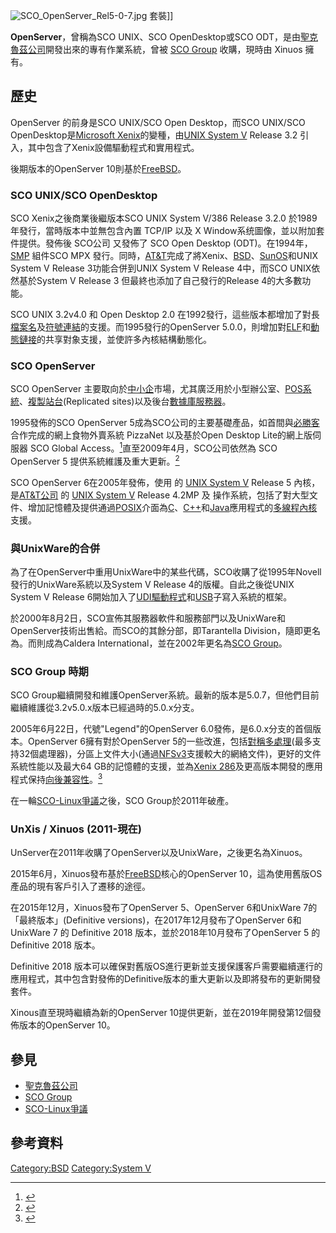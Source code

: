 {{noteTA|G1=IT}} 

{{Infobox OS
| name                   = OpenServer
| logo                   = OpenServer logo.svg
| screenshot             = 
| caption                = 
| developer              = [[聖克魯茲作業|SCO]], {{tsl|en|Caldera Systems}}, {{tsl|en|Caldera International}}, [[SCO_Group|The SCO Group]], {{tsl|en|Xinuos}}
| family                 = [[UNIX_System_V|UNIX System V]], [[BSD|BSD]]
| working_state          = 活躍
| source_model           = [[閉源|閉源]]
| released               = {{Start date and age|1989}}
| latest_release_version = 10.0
| latest_release_date    = {{Start date and age|2015}}
| latest_preview_version = 
| latest_preview_date    = 
| frequently_updated     = 
| marketing_target       = 
| language               = 
| prog_language          =
| updatemodel            = 
| package_manager        = 
| supported_platforms    = OpenServer 10之前：[[IA-32|IA-32]]
OpenServer 10或之後：[[x86-64|x86-64]]
| kernel_type            = [[整塊性核心|整塊性核心]]
| userland               = 
| ui                     = 
| license                = 專有
| preceded_by            = 
| succeeded_by           = 
| website                = http://www.xinuos.com/menu-products/openserver-10
}}

[[Image:SCO_OpenServer_Rel5-0-7.jpg|thumb]] 套裝]]

'''OpenServer'''，曾稱為SCO UNIX、SCO OpenDesktop或SCO ODT，是由[[聖克魯茲作業|聖克魯茲公司]]開發出來的專有作業系統，曾被 [[SCO_Group|SCO Group]] 收購，現時由 Xinuos 擁有。

== 歷史 ==
OpenServer 的前身是SCO UNIX/SCO Open Desktop，而SCO UNIX/SCO OpenDesktop是[[Xenix|Microsoft Xenix]]的變種，由[[UNIX_System_V|UNIX System V]] Release 3.2 引入，其中包含了Xenix設備驅動程式和實用程式。

後期版本的OpenServer 10則基於[[FreeBSD|FreeBSD]]。

=== SCO UNIX/SCO OpenDesktop ===

SCO Xenix之後商業後繼版本SCO UNIX System V/386 Release 3.2.0 於1989年發行，當時版本中並無包含內置 TCP/IP 以及 X Window系统圖像，並以附加套件提供。發佈後 SCO公司 又發佈了 SCO Open Desktop (ODT)。在1994年，[[對稱多處理|SMP]] 組件SCO MPX 發行。同時，[[AT&T|AT&T]]完成了將Xenix、[[BSD|BSD]]、[[SunOS|SunOS]]和UNIX System V Release 3功能合併到UNIX System V Release 4中，而SCO UNIX依然基於System V Release 3 但最終也添加了自己發行的Release 4的大多數功能。

SCO UNIX 3.2v4.0 和 Open Desktop 2.0 在1992發行，這些版本都增加了對長[[檔案名|檔案名]]及[[符号链接|符號連結]]的支援。而1995發行的OpenServer 5.0.0，則增加對[[可執行與可鏈接格式|ELF]]和[[動態裝載|動態鏈接]]的共享對象支援，並使許多內核結構動態化。

=== SCO OpenServer ===

SCO OpenServer 主要取向於[[中小企|中小企]]市場，尤其廣泛用於小型辦公室、[[銷售時點情報系統|POS系統]]、[[Active_Directory#Site|複製站台]](Replicated sites)以及後台[[數據庫服務器|數據庫服務器]]。

1995發佈的SCO OpenServer 5成為SCO公司的主要基礎產品，如首間與[[必勝客|必勝客]]合作完成的網上食物外賣系統 PizzaNet 以及基於Open Desktop Lite的網上版伺服器 SCO Global Access。<ref>{{cite newspaper |first=Christine |last=Burns |title=SCO to roll out Internet access software |date=7 March 1994 |newspaper=Network World |url=https://books.google.de/books?id=gQ0EAAAAMBAJ&pg=PA6 |page=6 |accessdate=2019-12-17 |archive-date=2015-07-12 |archive-url=https://web.archive.org/web/20150712163428/https://books.google.de/books?id=gQ0EAAAAMBAJ&pg=PA6 |dead-url=no }}</ref>直至2009年4月，SCO公司依然為 SCO OpenServer 5 提供系統維護及重大更新。<ref>{{cite web|url=http://www.sco.com/support/update/download/osr507list.html|title=OpenServer 5.0.7 Supplements|work=[[The_SCO_Group|The SCO Group]]|accessdate=2009-04-24|archive-date=2004-10-11|archive-url=https://web.archive.org/web/20041011024153/http://www.sco.com/support/update/download/osr507list.html|dead-url=no}}</ref>

SCO OpenServer 6在2005年發佈，使用{{tsl|en|UnixWare|UnixWare 7}} 的 [[UNIX_System_V|UNIX System V]] Release 5 內核，是[[AT&T|AT&T公司]] 的 [[UNIX_System_V|UNIX System V]] Release 4.2MP 及 {{tsl|en|UnixWare}} 操作系統，包括了對大型文件、增加記憶體及提供通過[[POSIX|POSIX]]介面為[[C語言|C]]、[[C++|C++]]和[[Java|Java]]應用程式的[[執行緒|多線程內核]]支援。
<!-- 以提供完整的 SCO OpenServer 5 程式及優化其二進制兼容性，系統管理以及其用戶環境。-->

=== 與UnixWare的合併 ===

為了在OpenServer中重用UnixWare中的某些代碼，SCO收購了從1995年Novell發行的UnixWare系統以及System V Release 4的版權。自此之後從UNIX System V Release 6開始加入了[[统一驱动程序接口|UDI驅動程式]]和[[USB|USB]]子寫入系統的框架。

於2000年8月2日，SCO宣佈其服務器軟件和服務部門以及UnixWare和OpenServer技術出售給{{tsl|en|Caldera Systems, Inc.}}。而SCO的其餘分部，即Tarantella Division，隨即更名為{{tsl|en|Tarantella, Inc.}}。而{{tsl|en|Caldera Systems, Inc.}}則成為Caldera International，並在2002年更名為[[SCO_Group|SCO Group]]。

=== SCO Group 時期 ===

SCO Group繼續開發和維護OpenServer系統。最新的版本是5.0.7，但他們目前繼續維護從3.2v5.0.x版本已經過時的5.0.x分支。

2005年6月22日，代號"Legend"的OpenServer 6.0發佈，是6.0.x分支的首個版本。OpenServer 6擁有對於OpenServer 5的一些改進，包括[[對稱多處理|對稱多處理]](最多支持32個處理器)，分區上文件大小(通過[[网络文件系统#NFSv3|NFSv3]]支援較大的網絡文件)，更好的文件系統性能以及最大64 GB的記憶體的支援，並為[[Xenix|Xenix 286]]及更高版本開發的應用程式保持[[向後兼容性|向後兼容性]]。<ref>{{cite web|url = http://www.sco.com/products/openserver6/quickfacts.html|title = SCO OpenServer Release 6 Quick Start Guide|work = SCO Group Web Site|accessdate = 2009-10-27|archive-date = 2012-04-19|archive-url = https://web.archive.org/web/20120419105206/http://www.sco.com/products/openserver6/quickfacts.html|dead-url = no}}</ref>

在一輪[[SCO-Linux爭議|SCO-Linux爭議]]之後，SCO Group於2011年破產。

=== UnXis / Xinuos (2011-現在) ===

UnServer在2011年收購了OpenServer以及UnixWare，之後更名為Xinuos。

2015年6月，Xinuos發布基於[[FreeBSD|FreeBSD]]核心的OpenServer 10，這為使用舊版OS產品的現有客戶引入了遷移的途徑。

在2015年12月，Xinuos發布了OpenServer 5、OpenServer 6和UnixWare 7的「最終版本」(Definitive versions)，在2017年12月發布了OpenServer 6和UnixWare 7 的 Definitive 2018 版本，並於2018年10月發布了OpenServer 5 的 Definitive 2018 版本。

Definitive 2018 版本可以確保對舊版OS進行更新並支援保護客戶需要繼續運行的應用程式，其中包含對發佈的Definitive版本的重大更新以及即將發布的更新開發套件。

Xinous直至現時繼續為新的OpenServer 10提供更新，並在2019年開發第12個發佈版本的OpenServer 10。

==參見==
* [[聖克魯茲作業|聖克魯茲公司]]
* [[SCO_Group|SCO Group]]
* [[SCO-Linux爭議|SCO-Linux爭議]]

==參考資料==
{{reflist}}

[[Category:BSD|Category:BSD]]
[[Category:System_V|Category:System V]]